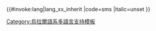 <includeonly>{{#invoke:lang|lang_xx_inherit
|code=sms
|italic=unset
}}</includeonly><noinclude>
{{Documentation|Template:Lang-x/doc}}
[[Category:烏拉爾語系多語言支持模板]]
</noinclude>
